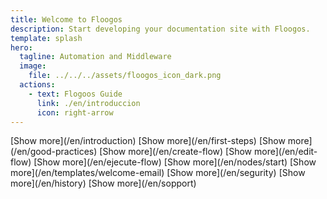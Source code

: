 ```yaml
---
title: Welcome to Floogos
description: Start developing your documentation site with Floogos.
template: splash
hero:
  tagline: Automation and Middleware
  image:
    file: ../../../assets/floogos_icon_dark.png
  actions:
    - text: Flogoos Guide
      link: ./en/introduccion
      icon: right-arrow
---
```



<LinkCard
	title="Explore Floogos documentation"
	href="./en/introduction"
/>

<CardGrid stagger>
    <Card title="Introduction" icon="document">
        [Show more](/en/introduction)
    </Card>
    <Card title="First steps" icon='document'>
        [Show more](/en/first-steps)
    </Card>
    <Card title="Good practices" icon='document'>
        [Show more](/en/good-practices)
    </Card>
    <Card title="Create a flow" icon='pencil'>
        [Show more](/en/create-flow)
    </Card>
    <Card title="Edit flow" icon='pen'>
        [Show more](/en/edit-flow)
    </Card>
    <Card title="Ejecute flow" icon='rocket'>
        [Show more](/en/ejecute-flow)
    </Card>
    <Card title="Nodes" icon='puzzle'>
        [Show more](/en/nodes/start)
    </Card>
    <Card title="Templates" icon='seti:odata'>
        [Show more](/en/templates/welcome-email)
    </Card>
    <Card title="Segurity" icon='seti:odata'>
        [Show more](/en/segurity)
    </Card>
    <Card title="History" icon='seti:odata'>
        [Show more](/en/history)
    </Card>
    <Card title="Sopport" icon='seti:odata'>
        [Show more](/en/sopport)
    </Card>
</CardGrid>
